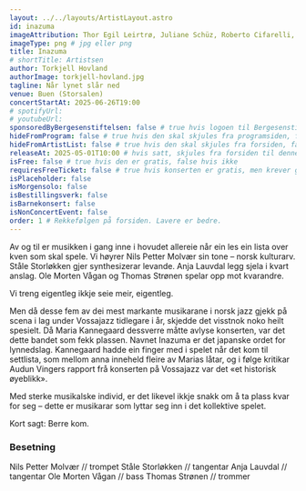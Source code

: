 ```yaml
---
layout: ../../layouts/ArtistLayout.astro
id: inazuma
imageAttribution: Thor Egil Leirtrø, Juliane Schüz, Roberto Cifarelli, Anne Valeur, Anne Valeur
imageType: png # jpg eller png
title: Inazuma
# shortTitle: Artistsen
author: Torkjell Hovland
authorImage: torkjell-hovland.jpg
tagline: Når lynet slår ned
venue: Buen (Storsalen)
concertStartAt: 2025-06-26T19:00
# spotifyUrl:
# youtubeUrl:
sponsoredByBergesenstiftelsen: false # true hvis logoen til Bergesenstiftelsen skal vises, false hvis ikke
hideFromProgram: false # true hvis den skal skjules fra programsiden, false hvis den skal vises
hideFromArtistList: false # true hvis den skal skjules fra forsiden, false hvis den skal vises
releaseAt: 2025-05-01T10:00 # hvis satt, skjules fra forsiden til denne datoen
isFree: false # true hvis den er gratis, false hvis ikke
requiresFreeTicket: false # true hvis konserten er gratis, men krever gratisbillett
isPlaceholder: false
isMorgensolo: false
isBestillingsverk: false
isBarnekonsert: false
isNonConcertEvent: false
order: 1 # Rekkefølgen på forsiden. Lavere er bedre.
---
```


Av og til er musikken i gang inne i hovudet allereie når ein les ein lista over kven som skal spele. Vi høyrer Nils Petter Molvær sin tone – norsk kulturarv. Ståle Storløkken gjer synthesizerar levande. Anja Lauvdal legg sjela i kvart anslag. Ole Morten Vågan og Thomas Strønen spelar opp mot kvarandre.

Vi treng eigentleg ikkje seie meir, eigentleg.

Men då desse fem av dei mest markante musikarane i norsk jazz gjekk på scena i lag under Vossajazz tidlegare i år, skjedde det visstnok noko heilt spesielt. Då Maria Kannegaard dessverre måtte avlyse konserten, var det dette bandet som fekk plassen. Navnet Inazuma er det japanske ordet for lynnedslag. Kannegaard hadde ein finger med i spelet når det kom til settlista, som mellom anna inneheld fleire av Marias låtar, og i følge kritikar Audun Vingers rapport frå konserten på Vossajazz var det «et historisk øyeblikk».

Med sterke musikalske individ, er det likevel ikkje snakk om å ta plass kvar for seg – dette er musikarar som lyttar seg inn i det kollektive spelet.

Kort sagt: Berre kom.

### Besetning
Nils Petter Molvær // trompet
Ståle Storløkken // tangentar
Anja Lauvdal // tangentar
Ole Morten Vågan // bass
Thomas Strønen // trommer
